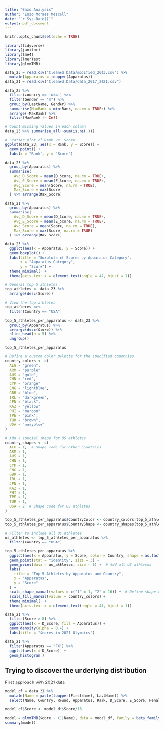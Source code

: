 ```yaml
---
title: "Enzo Analysis"
author: "Enzo Moraes Mescall"
date: "`r Sys.Date()`"
output: pdf_document
---
```


```r
knitr::opts_chunk$set(echo = TRUE)
```


```r
library(tidyverse)
library(janitor)
library(lme4)
library(lmerTest)
library(glmmTMB)
```

```r
data_23 = read.csv("Cleaned Data/modified_2023.csv") %>%
  mutate(Apparatus = toupper(Apparatus))
data_21 = read.csv("Cleaned Data/data_2017_2021.csv") 
```


```r
data_23 %>%
  filter(Country == "USA") %>%
  filter(Gender == "m") %>%
  group_by(LastName, Gender) %>%
  summarise(MaxRank = min(Rank, na.rm = TRUE)) %>%
  arrange(-MaxRank) %>%
  filter(MaxRank != Inf)
```
```r
# Count missing values in each column
data_23 %>% summarise_all(~sum(is.na(.)))
```

```r
# Scatter plot of Rank vs. Score
ggplot(data_23, aes(x = Rank, y = Score)) +
  geom_point() +
  labs(x = "Rank", y = "Score")
```
```r
data_23 %>%
  group_by(Apparatus) %>%
  summarise(
    Avg_D_Score = mean(D_Score, na.rm = TRUE),
    Avg_E_Score = mean(E_Score, na.rm = TRUE),
    Avg_Score = mean(Score, na.rm = TRUE),
    Max_Score = max(Score)
  ) %>% arrange(Max_Score)
```

```r
data_21 %>%
  group_by(Apparatus) %>%
  summarise(
    Avg_D_Score = mean(D_Score, na.rm = TRUE),
    Avg_E_Score = mean(E_Score, na.rm = TRUE),
    Avg_Score = mean(Score, na.rm = TRUE),
    Max_Score = max(Score, na.rm = TRUE)
  ) %>% arrange(Max_Score)
```

```r
data_23 %>%
  ggplot(aes(x = Apparatus, y = Score)) +
  geom_boxplot() +
  labs(title = "Boxplots of Scores by Apparatus Category",
       x = "Apparatus Category",
       y = "Score") +
  theme_minimal() +
  theme(axis.text.x = element_text(angle = 45, hjust = 1))

```


```r
# General top 5 athletes
top_athletes <- data_23 %>%
  arrange(desc(Score))

# View the top athletes
top_athletes %>%
  filter(Country == "USA")
```

```r
top_5_athletes_per_apparatus <- data_23 %>%
  group_by(Apparatus) %>%
  arrange(desc(Score)) %>%
  slice_head(n = 5) %>%
  ungroup()

top_5_athletes_per_apparatus
```

```r
# Define a custom color palette for the specified countries
country_colors <- c(
  ALG = "green",
  ARM = "purple",
  AUS = "gold",
  CHN = "red",
  CYP = "orange",
  ENG = "lightblue",
  GBR = "blue",
  IRL = "darkgreen",
  JPN = "black",
  KAZ = "yellow",
  PHI = "maroon",
  TPE = "pink",
  TUR = "brown",
  USA = "navyblue"
)

# Add a special shape for US athletes
country_shapes <- c(
  ALG = 1,  # Shape code for other countries
  ARM = 1,
  AUS = 1,
  CHN = 1,
  CYP = 1,
  ENG = 1,
  GBR = 1,
  IRL = 1,
  JPN = 1,
  KAZ = 1,
  PHI = 1,
  TPE = 1,
  TUR = 1,
  USA = 2  # Shape code for US athletes
)

top_5_athletes_per_apparatus$CountryColor <- country_colors[top_5_athletes_per_apparatus$Country]
top_5_athletes_per_apparatus$CountryShape <- country_shapes[top_5_athletes_per_apparatus$Country]

# Filter to include all US athletes
us_athletes <- top_5_athletes_per_apparatus %>%
  filter(Country == "USA")

top_5_athletes_per_apparatus %>%
  ggplot(aes(x = Apparatus, y = Score, color = Country, shape = as.factor(CountryShape))) +
  geom_point(stat = "identity", size = 3) +
  geom_point(data = us_athletes, size = 3) +  # Add all US athletes
  labs(
    title = "Top 5 Athletes by Apparatus and Country",
    x = "Apparatus",
    y = "Score"
  ) +
  scale_shape_manual(values = c("1" = 1, "2" = 16)) +  # Define shape codes 
  scale_fill_manual(values = country_colors) +
  theme_minimal() +
  theme(axis.text.x = element_text(angle = 45, hjust = 1))


```

```r
data_21 %>%
  filter(Score > 8) %>%
  ggplot(aes(x = D_Score, fill = Apparatus)) +
  geom_density(alpha = 0.4) +
  labs(title = "Scores in 2021 Olympics")
```

```r
data_21 %>%
  filter(Apparatus == "FX") %>%
  ggplot(aes(x = D_Score)) +
  geom_histogram()
```

## Trying to discover the underlying distribution

First approach with 2021 data

```r
model_df = data_21 %>%
  mutate(Name = paste(toupper(FirstName), LastName)) %>%
  select(Name, Country, Round, Apparatus, Rank, D_Score, E_Score, Penalty, Score)

model_df$Score <- model_df$Score/16
```


```r
model = glmmTMB(Score ~ (1|Name), data = model_df, family = beta_family(link = "logit"))
summary(model)
```


